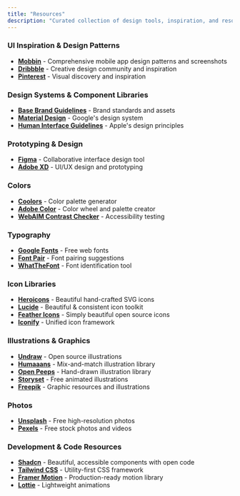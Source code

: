 ```yaml
---
title: "Resources"
description: "Curated collection of design tools, inspiration, and resources for building exceptional mini apps"
---
```


### UI Inspiration & Design Patterns

- **[Mobbin](https://mobbin.com/)** - Comprehensive mobile app design patterns and screenshots
- **[Dribbble](https://dribbble.com/)** - Creative design community and inspiration
- **[Pinterest](https://pinterest.com/)** - Visual discovery and inspiration

### Design Systems & Component Libraries

- **[Base Brand Guidelines](https://www.base.org/brand)** - Brand standards and assets
- **[Material Design](https://material.io/design)** - Google's design system
- **[Human Interface Guidelines](https://developer.apple.com/design/human-interface-guidelines/)** - Apple's design principles

### Prototyping & Design
- **[Figma](https://figma.com/)** - Collaborative interface design tool
- **[Adobe XD](https://www.adobe.com/products/xd.html)** - UI/UX design and prototyping

### Colors

- **[Coolors](https://coolors.co/)** - Color palette generator
- **[Adobe Color](https://color.adobe.com/)** - Color wheel and palette creator
- **[WebAIM Contrast Checker](https://webaim.org/resources/contrastchecker/)** - Accessibility testing

### Typography

- **[Google Fonts](https://fonts.google.com/)** - Free web fonts
- **[Font Pair](https://www.fontpair.co/)** - Font pairing suggestions
- **[WhatTheFont](https://www.myfonts.com/WhatTheFont/)** - Font identification tool

### Icon Libraries
- **[Heroicons](https://heroicons.com/)** - Beautiful hand-crafted SVG icons
- **[Lucide](https://lucide.dev/)** - Beautiful & consistent icon toolkit
- **[Feather Icons](https://feathericons.com/)** - Simply beautiful open source icons
- **[Iconify](https://iconify.design/)** - Unified icon framework

### Illustrations & Graphics
- **[Undraw](https://undraw.co/)** - Open source illustrations
- **[Humaaans](https://www.humaaans.com/)** - Mix-and-match illustration library
- **[Open Peeps](https://www.openpeeps.com/)** - Hand-drawn illustration library
- **[Storyset](https://storyset.com/)** - Free animated illustrations
- **[Freepik](https://www.freepik.com/)** - Graphic resources and illustrations

### Photos 

- **[Unsplash](https://unsplash.com/)** - Free high-resolution photos
- **[Pexels](https://www.pexels.com/)** - Free stock photos and videos

### Development & Code Resources

- **[Shadcn](https://ui.shadcn.com/docs)** - Beautiful, accessible components with open code
- **[Tailwind CSS](https://tailwindcss.com/)** - Utility-first CSS framework
- **[Framer Motion](https://www.framer.com/motion/)** - Production-ready motion library
- **[Lottie](https://lottiefiles.com/)** - Lightweight animations
